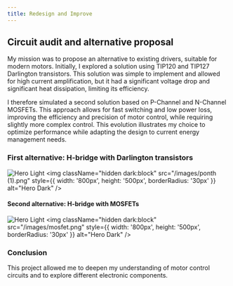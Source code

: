 ```yaml
---
title: Redesign and Improve
---
```

## Circuit audit and alternative proposal
My mission was to propose an alternative to existing drivers, suitable for modern motors. Initially, I explored a solution using TIP120 and TIP127 Darlington transistors. This solution was simple to implement and allowed for high current amplification, but it had a significant voltage drop and significant heat dissipation, limiting its efficiency.

I therefore simulated a second solution based on P-Channel and N-Channel MOSFETs. This approach allows for fast switching and low power loss, improving the efficiency and precision of motor control, while requiring slightly more complex control. This evolution illustrates my choice to optimize performance while adapting the design to current energy management needs.
### First alternative: H-bridge with Darlington transistors

<img
  className="block dark:hidden"
  src="/images/ponth (1).png"
  alt="Hero Light"
/>
<img
  className="hidden dark:block"
  src="/images/ponth (1).png"
  style={{ width: '800px', height: '500px', borderRadius: '30px' }}
  alt="Hero Dark"
/>

#### Second alternative: H-bridge with MOSFETs
<img
  className="block dark:hidden"
  src="/images/mosfet.png"
  alt="Hero Light"
/>
<img
  className="hidden dark:block"
  src="/images/mosfet.png"
  style={{ width: '800px', height: '500px', borderRadius: '30px' }}
  alt="Hero Dark"
/>
### Conclusion
This project allowed me to deepen my understanding of motor control circuits and to explore different electronic components.